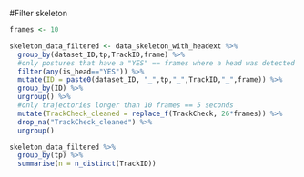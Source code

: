 #Filter skeleton
```r


frames <- 10

skeleton_data_filtered <- data_skeleton_with_headext %>%
  group_by(dataset_ID,tp,TrackID,frame) %>%
  #only postures that have a "YES" == frames where a head was detected
  filter(any(is_head=="YES")) %>%
  mutate(ID = paste0(dataset_ID, "_",tp,"_",TrackID,"_",frame)) %>%
  group_by(ID) %>%
  ungroup() %>%
  #only trajectories longer than 10 frames == 5 seconds
  mutate(TrackCheck_cleaned = replace_f(TrackCheck, 26*frames)) %>%
  drop_na("TrackCheck_cleaned") %>%
  ungroup()

skeleton_data_filtered %>%
  group_by(tp) %>%
  summarise(n = n_distinct(TrackID))

```

